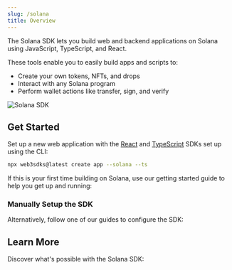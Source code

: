 ```yaml
---
slug: /solana
title: Overview
---
```



<div className="heroGrid" style={{ alignItems: "flex-start" }}>
  <div>
    <p style={{ marginTop: "8px" }}>
      The Solana SDK lets you build web and backend applications on Solana using JavaScript, TypeScript, and React.
    </p>
    <p>
      These tools enable you to easily build apps and scripts to:
    </p>
    <ul>
      <li>Create your own tokens, NFTs, and drops</li>
      <li>Interact with any Solana program</li>
      <li>Perform wallet actions like transfer, sign, and verify</li>
    </ul>

  </div>
  <p style={{ marginTop: "-16px" }}>
    <div className="col col--12">
      <img
        src="/assets/solana-hero.webp"
        alt="Solana SDK"
        style={{ width: "400px" }}
      />
    </div>
  </p>
</div>

## Get Started

Set up a new web application with the [React](/react) and [TypeScript](/typescript) SDKs set up using the CLI:

```bash
npx web3sdks@latest create app --solana --ts
```

If this is your first time building on Solana, use our getting started guide to help you get up and running:

<div className="row" style={{ marginBottom: 12 }}>
  <div className="col col--12" style={{ padding: 8 }}>
    <QuickstartCard
      name="Create A Solana Wallet & Get Test Funds"
      link="https://blog.web3sdks.com/guides/getting-started-with-solana"
      image="/assets/icons/education.png"
    />
  </div>
</div>

### Manually Setup the SDK

Alternatively, follow one of our guides to configure the SDK:

<div className="row">
  <div className="col col--6" style={{ padding: 8 }}>
    <QuickstartCard
      name="Frontend Setup"
      link="/solana/setup/frontend"
      image="/assets/languages/react.png"
    />
  </div>
  <div className="col col--6" style={{ padding: 8 }}>
    <QuickstartCard
      name="Backend & Scripting Setup"
      link="/solana/setup/backend"
      image="/assets/languages/javascript.png"
    />
  </div>
</div>

## Learn More

Discover what&apos;s possible with the Solana SDK:

<div className="row" style={{ marginTop: 24 }}>
  <div className="col col--4" style={{ padding: 8 }}>
    <QuickstartCard
      name="Create An NFT Drop Minting App"
      link="https://blog.web3sdks.com/guides/how-to-build-an-nft-drop-on-solana/"
      image="/assets/icons/drop.png"
    />
  </div>
  <div className="col col--4" style={{ padding: 8 }}>
    <QuickstartCard
      name="Create An NFT Gated Website"
      link="https://blog.web3sdks.com/guides/create-an-nft-gated-site-on-solana/"
      image="/assets/icons/nft.png"
    />
  </div>
  <div className="col col--4" style={{ padding: 8 }}>
    <QuickstartCard
      name="Create An NFT Collection Gallery"
      link="https://blog.web3sdks.com/guides/deploy-an-nft-collection-gallery-with-web3sdks/"
      image="/assets/icons/nft.png"
    />
  </div>
  <div className="col col--4" style={{ padding: 8 }}>
    <QuickstartCard
      name="Deploy a Token Program using the SDK"
      link="https://blog.web3sdks.com/guides/create-your-own-token-on-solana-in-less-than-2-minutes/"
      image="/assets/icons/sdks.png"
    />
  </div>
  <div className="col col--4" style={{ padding: 8 }}>
    <QuickstartCard
      name="Create a Sign In With Solana Button in React"
      link="https://blog.web3sdks.com/guides/sign-in-with-solana-authenticate-users-with-their-phantom-wallet/"
      image="/assets/icons/vote.png"
    />
  </div>
  <div className="col col--4" style={{ padding: 8 }}>
    <QuickstartCard
      name="Deploy an NFT Collection Program"
      link="https://blog.web3sdks.com/guides/mint-a-solana-nft-collection-with-typescript/"
      image="/assets/icons/sdks.png"
    />
  </div>
</div>
